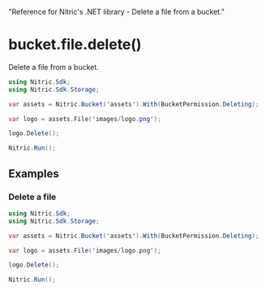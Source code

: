   "Reference for Nitric's .NET library - Delete a file from a bucket."

# bucket.file.delete()

Delete a file from a bucket.

```csharp
using Nitric.Sdk;
using Nitric.Sdk.Storage;

var assets = Nitric.Bucket('assets').With(BucketPermission.Deleting);

var logo = assets.File('images/logo.png');

logo.Delete();

Nitric.Run();
```

## Examples

### Delete a file

```csharp
using Nitric.Sdk;
using Nitric.Sdk.Storage;

var assets = Nitric.Bucket('assets').With(BucketPermission.Deleting);

var logo = assets.File('images/logo.png');

logo.Delete();

Nitric.Run();
```
